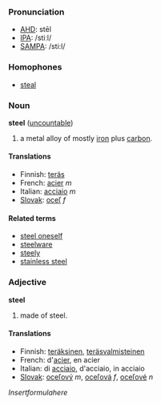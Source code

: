 ===Pronunciation===
*[[w:AHD|AHD]]: stēl
*[[w:IPA|IPA]]: /stiːl/
*[[w:SAMPA|SAMPA]]: /sti:l/

===Homophones===
*[[steal]]

===Noun===
'''steel''' ([[uncountable]])
# a metal alloy of mostly [[iron]] plus [[carbon]].

====Translations====
*Finnish: [[teräs]]
*French: [[acier]] ''m''
*Italian: [[acciaio]] ''m''
*[[Slovak]]: [[oceľ]] ''f''

====Related terms====
*[[steel oneself]] <!-- maybe this should be defined on this page rather than separately -->
*[[steelware]]
*[[steely]]
*[[stainless steel]]

===Adjective===
'''steel'''

# made of steel.

====Translations====
*Finnish: [[teräksinen]], [[teräsvalmisteinen]]
*French: d'[[acier]], en acier
*Italian: di [[acciaio]], d'acciaio, in acciaio
*[[Slovak]]: [[oceľový]] ''m'', [[oceľová]] ''f'', [[oceľové]] ''n''
<math>Insert formula here</math>